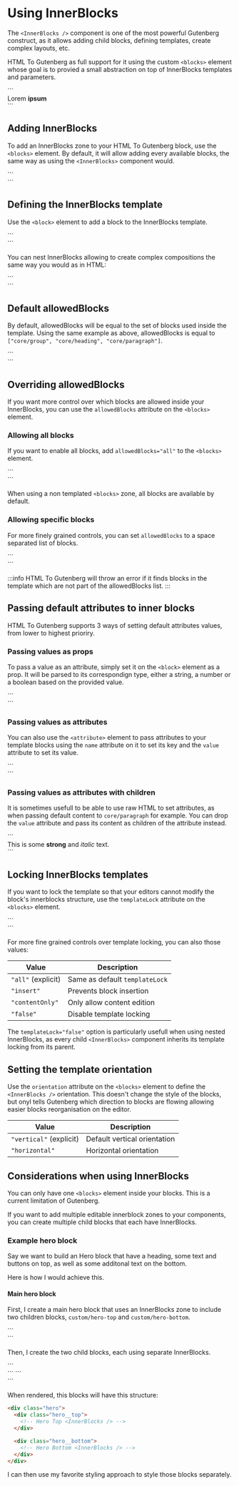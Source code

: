 
# Using InnerBlocks

The `<InnerBlocks />` component is one of the most powerful Gutenberg construct, as it allows adding child blocks, defining templates, create complex layouts, etc.

HTML To Gutenberg as full support for it using the custom `<blocks>` element whose goal is to provied a small abstraction on top of InnerBlocks templates and parameters.

<LiveEditor>
  ```
  <section>
    <blocks templateLock>
      <block name="core/group">
        <block name="core/heading" level="3"></block>
        <block name="core/paragraph">
          <attribute name="content">
            Lorem <strong>ipsum</strong>
          </attribute>
        </block>
      </block>
    </blocks>
  </section>
  ```
</LiveEditor>

## Adding InnerBlocks

To add an InnerBlocks zone to your HTML To Gutenberg block, use the `<blocks>` element. By default, it will allow adding every available blocks, the same way as using the `<InnerBlocks>` component would.

<CodeExample>
  ```
  <section>
    <blocks></blocks>
  </section>
  ```
</CodeExample>

## Defining the InnerBlocks template

Use the `<block>` element to add a block to the InnerBlocks template.

<CodeExample>
  ```
  <section>
    <blocks>
      <block name="core/heading"></block>
      <block name="core/paragraph"></block>
    </blocks>
  </section>
  ```
</CodeExample>

You can nest InnerBlocks allowing to create complex compositions the same way you would as in HTML:

<CodeExample>
  ```
  <section>
    <blocks>
      <block name="core/group">
        <block name="core/heading"></block>
        <block name="core/paragraph"></block>
      </block>
    </blocks>
  </section>
  ```
</CodeExample>

## Default allowedBlocks

By default, allowedBlocks will be equal to the set of blocks used inside the template. Using the same example as above, allowedBlocks is equal to `["core/group", "core/heading", "core/paragraph"]`.

<CodeExample activeTab="edit.js">
  ```
  <section>
    <blocks>
      <block name="core/group">
        <block name="core/heading"></block>
        <block name="core/paragraph"></block>
      </block>
    </blocks>
  </section>
  ```
</CodeExample>

## Overriding allowedBlocks

If you want more control over which blocks are allowed inside your InnerBlocks, you can use the `allowedBlocks` attribute on the `<blocks>` element.

### Allowing all blocks

If you want to enable all blocks, add `allowedBlocks="all"` to the `<blocks>` element.

<CodeExample>
  ```
  <section>
    <blocks allowedBlocks="all">
      <block name="core/group">
        <block name="core/heading"></block>
        <block name="core/paragraph"></block>
      </block>
    </blocks>
  </section>
  ```
</CodeExample>

When using a non templated `<blocks>` zone, all blocks are available by default.

### Allowing specific blocks

For more finely grained controls, you can set `allowedBlocks` to a space separated list of blocks.

<CodeExample>
  ```
  <section>
    <blocks allowedBlocks="core/group core/heading core/paragarph core/buttons">
      <block name="core/heading"></block>
    </blocks>
  </section>
  ```
</CodeExample>

:::info
HTML To Gutenberg will throw an error if it finds blocks in the template which are not part of the allowedBlocks list.
:::

## Passing default attributes to inner blocks

HTML To Gutenberg supports 3 ways of setting default attributes values, from lower to highest prioriry.

### Passing values as props

To pass a value as an attribute, simply set it on the `<block>` element as a prop. It will be parsed to its correspondign type, either a string, a number or a boolean based on the provided value.

<CodeExample>
  ```
  <section>
    <blocks>
      <block name="core/heading" level="2" content="Section title"></block>
    </blocks>
  </section>
  ```
</CodeExample>

### Passing values as attributes

You can also use the `<attribute>` element to pass attributes to your template blocks using the `name` attribute on it to set its key and the `value` attribute to set its value.

<CodeExample>
  ```
  <section>
    <blocks>
      <block name="core/heading" level="2">
        <attribute name="content" value="Section title"></attribute>
      </block>
    </blocks>
  </section>
  ```
</CodeExample>

### Passing values as attributes with children

It is sometimes usefull to be able to use raw HTML to set attributes, as when passing default content to `core/paragraph` for example. You can drop the `value` attribute and pass its content as children of the attribute instead.

<CodeExample>
  ```
  <section>
    <blocks>
      <block name="core/paragraph">
        <attribute name="content">
          This is some <strong>strong</strong> and <em>italic</em> text.
        </attribute>
      </block>
    </blocks>
  </section>
  ```
</CodeExample>

## Locking InnerBlocks templates

If you want to lock the template so that your editors cannot modify the block's innerblocks structure, use the `templateLock` attribute on the `<blocks>` element.

<CodeExample>
  ```
  <section>
    <blocks templateLock>
      <block name="core/group">
        <block name="core/heading"></block>
        <block name="core/paragraph"></block>
      </block>
    </blocks>
  </section>
  ```
</CodeExample>

For more fine grained controls over template locking, you can also those values:

| Value              | Description                    |
| ------------------ | ------------------------------ |
| `"all"` (explicit) | Same as default `templateLock` |
| `"insert"`         | Prevents block insertion       |
| `"contentOnly"`    | Only allow content edition     |
| `"false"`          | Disable template locking       |

The `templateLock="false"` option is particularly usefull when using nested InnerBlocks, as every child `<InnerBlocks>` component inherits its template locking from its parent.

## Setting the template orientation

Use the `orientation` attribute on the `<blocks>` element to define the `<InnerBlocks />` orientation. This doesn't change the style of the blocks, but onyl tells Gutenberg which direction to blocks are flowing allowing easier blocks reorganisation on the editor.

| Value                   | Description                  |
| ----------------------- | ---------------------------- |
| `"vertical"` (explicit) | Default vertical orientation |
| `"horizontal"`          | Horizontal orientation       |

## Considerations when using InnerBlocks

You can only have one `<blocks>` element inside your blocks. This is a current limitation of Gutenberg.

If you want to add multiple editable innerblock zones to your components, you can create multiple child blocks that each have InnerBlocks.

### Example hero block

Say we want to build an Hero block that have a heading, some text and buttons on top, as well as some additonal text on the bottom.

Here is how I would achieve this.

#### Main hero block

First, I create a main hero block that uses an InnerBlocks zone to include two children blocks, `custom/hero-top` and `custom/hero-bottom`.

<CodeExample filename="hero.html">
  ```
  <section class="hero">
    <div class="hero__container">
      <blocks>
        <block name="custom/hero-top"></block>
        <block name="custom/hero-bottom"></block>
      </blocks>
    </div>
  </section>
  ```
</CodeExample>

Then, I create the two child blocks, each using separate InnerBlocks.

<CodeExample filename="hero-top.html">
  ```
  <div class="hero__top">
    <blocks>
      <block name="core/heading" level="1"></block>
      <block name="core/paragraph"></block>
      <block name="core/buttons"></block>
    </blocks>
  </div>
  ```
</CodeExample>

<CodeExample filename="hero-top.html">
  ```
  <div class="hero__bottom">
    <blocks>
      <block name="core/paragraph"></block>
    </blocks>
  </div>
  ```
</CodeExample>

When rendered, this blocks will have this structure:

```html
<div class="hero">
  <div class="hero__top">
    <!-- Hero Top <InnerBlocks /> -->
  </div>

  <div class="hero__bottom">
    <!-- Hero Bottom <InnerBlocks /> -->
  </div>
</div>
```

I can then use my favorite styling approach to style those blocks separately.
